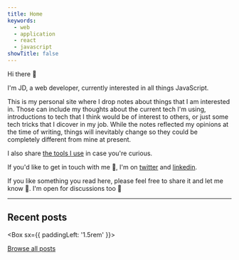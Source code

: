 ```yaml
---
title: Home
keywords:
  - web
  - application
  - react
  - javascript
showTitle: false
---
```



Hi there 👋

I'm JD, a web developer, currently interested in all things JavaScript.

This is my personal site where I drop notes about things that I am interested in. Those can include my thoughts about the current tech I'm using, introductions to tech that I think would be of interest to others, or just some tech tricks that I dicover in my job. While the notes reflected my opinions at the time of writing, things will inevitably change so they could be completely different from mine at present.

I also share [the tools I use](/uses) in case you're curious.

If you'd like to get in touch with me 💬, I'm on [twitter](https://twitter.com/jdinhify) and [linkedin](https://linkedin.com/in/jdinhify).

If you like something you read here, please feel free to share it and let me know 🙏. I'm open for discussions too 🙌

---

## Recent posts

<Box sx={{ paddingLeft: '1.5rem' }}>
  <PostList limit={3} />
</Box>

[Browse all posts](/posts)
